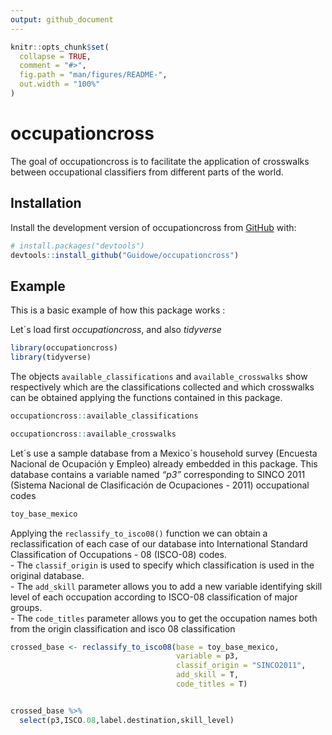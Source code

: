 ```yaml
---
output: github_document
---
```


<!-- README.md is generated from README.Rmd. Please edit that file -->

```r
knitr::opts_chunk$set(
  collapse = TRUE,
  comment = "#>",
  fig.path = "man/figures/README-",
  out.width = "100%"
)
```
# occupationcross

<!-- badges: start -->
<!-- badges: end -->

The goal of occupationcross is to facilitate the application of crosswalks between occupational classifiers from different parts of the world.

## Installation

Install the development version of occupationcross from [GitHub](https://github.com/) with:

``` r
# install.packages("devtools")
devtools::install_github("Guidowe/occupationcross")
```
## Example

This is a basic example of how this package works :

Let´s load first *occupationcross*, and also *tidyverse*
```r
library(occupationcross)
library(tidyverse)
```

The objects ```available_classifications``` and ```available_crosswalks``` show respectively which are the classifications collected and which crosswalks can be obtained applying the functions contained in this package.
```r
occupationcross::available_classifications
```

```r
occupationcross::available_crosswalks
```

Let´s use a sample database from a Mexico´s household survey (Encuesta Nacional de Ocupación y Empleo) already embedded in this package. This database contains a variable named *"p3"* corresponding to  SINCO 2011 (Sistema Nacional de Clasificación de Ocupaciones - 2011) occupational codes
```r
toy_base_mexico
```

Applying the `reclassify_to_isco08()` function we can obtain a reclassification of each case of our database into International Standard Classification of Occupations - 08 (ISCO-08) codes.     
 - The `classif_origin` is used to specify which classification is used in the original database.    
 - The `add_skill` parameter allows you to add a new variable identifying skill level of each occupation according to ISCO-08 classification of major groups.    
 - The `code_titles` parameter allows you to get the occupation names both from the origin classification and isco 08 classification
```r
crossed_base <- reclassify_to_isco08(base = toy_base_mexico,
                                     variable = p3,
                                     classif_origin = "SINCO2011",
                                     add_skill = T,
                                     code_titles = T)


crossed_base %>% 
  select(p3,ISCO.08,label.destination,skill_level)
```

